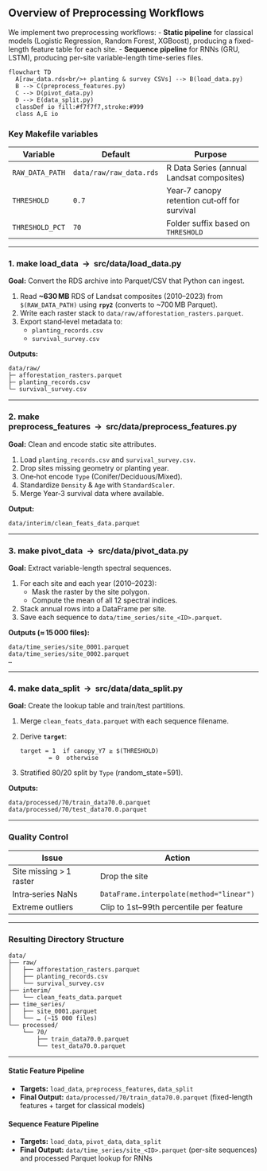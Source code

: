 ## Overview of Preprocessing Workflows

We implement two preprocessing workflows:
- **Static pipeline** for classical models (Logistic Regression, Random Forest, XGBoost), producing a fixed-length feature table for each site.
- **Sequence pipeline** for RNNs (GRU, LSTM), producing per-site variable-length time-series files.

```mermaid
flowchart TD
  A[raw_data.rds<br/>+ planting & survey CSVs] --> B(load_data.py)
  B --> C(preprocess_features.py)
  C --> D(pivot_data.py)
  D --> E(data_split.py)
  classDef io fill:#f7f7f7,stroke:#999
  class A,E io
```

### Key Makefile variables

| Variable         | Default                     | Purpose                                                      |
|------------------|-----------------------------|--------------------------------------------------------------|
| `RAW_DATA_PATH`  | `data/raw/raw_data.rds`     | R Data Series (annual Landsat composites)                    |
| `THRESHOLD`      | `0.7`                       | Year‑7 canopy retention cut‑off for survival                 |
| `THRESHOLD_PCT`  | `70`                        | Folder suffix based on `THRESHOLD`                           |

---

### 1. make load_data  →  src/data/load_data.py

**Goal:** Convert the RDS archive into Parquet/CSV that Python can ingest.

1. Read **~630 MB** RDS of Landsat composites (2010–2023) from `$(RAW_DATA_PATH)` using **`rpy2`** (converts to ~700 MB Parquet).  
2. Write each raster stack to `data/raw/afforestation_rasters.parquet`.  
3. Export stand‑level metadata to:
   - `planting_records.csv`  
   - `survival_survey.csv`

**Outputs:**
```
data/raw/
├─ afforestation_rasters.parquet
├─ planting_records.csv
└─ survival_survey.csv
```

---

### 2. make preprocess_features  →  src/data/preprocess_features.py

**Goal:** Clean and encode static site attributes.

1. Load `planting_records.csv` and `survival_survey.csv`.  
2. Drop sites missing geometry or planting year.  
3. One‑hot encode `Type` (Conifer/Deciduous/Mixed).  
4. Standardize `Density` & `Age` with `StandardScaler`.  
5. Merge Year‑3 survival data where available.

**Output:**
```
data/interim/clean_feats_data.parquet
```

---

### 3. make pivot_data  →  src/data/pivot_data.py

**Goal:** Extract variable-length spectral sequences.

1. For each site and each year (2010–2023):  
   - Mask the raster by the site polygon.  
   - Compute the mean of all 12 spectral indices.  
2. Stack annual rows into a DataFrame per site.  
3. Save each sequence to `data/time_series/site_<ID>.parquet`.

**Outputs (≈ 15 000 files):**
```
data/time_series/site_0001.parquet
data/time_series/site_0002.parquet
…
```

---

### 4. make data_split  →  src/data/data_split.py

**Goal:** Create the lookup table and train/test partitions.

1. Merge `clean_feats_data.parquet` with each sequence filename.  
2. Derive **`target`**:
   ```
   target = 1  if canopy_Y7 ≥ $(THRESHOLD)
           = 0  otherwise
   ```
3. Stratified 80/20 split by `Type` (random_state=591).

**Outputs:**
```
data/processed/70/train_data70.0.parquet
data/processed/70/test_data70.0.parquet
```

---

### Quality Control

| Issue                       | Action                                  |
|-----------------------------|-----------------------------------------|
| Site missing > 1 raster     | Drop the site                           |
| Intra‑series NaNs           | `DataFrame.interpolate(method="linear")`|
| Extreme outliers            | Clip to 1st–99th percentile per feature |

---

### Resulting Directory Structure

```text
data/
├── raw/
│   ├── afforestation_rasters.parquet
│   ├── planting_records.csv
│   └── survival_survey.csv
├── interim/
│   └── clean_feats_data.parquet
├── time_series/
│   ├── site_0001.parquet
│   └── … (~15 000 files)
└── processed/
    └── 70/
        ├── train_data70.0.parquet
        └── test_data70.0.parquet
```

---

#### Static Feature Pipeline
- **Targets:** `load_data`, `preprocess_features`, `data_split`  
- **Final Output:** `data/processed/70/train_data70.0.parquet` (fixed-length features + target for classical models)

#### Sequence Feature Pipeline
- **Targets:** `load_data`, `pivot_data`, `data_split`  
- **Final Output:** `data/time_series/site_<ID>.parquet` (per-site sequences) and processed Parquet lookup for RNNs
